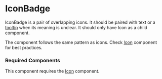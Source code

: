 <Meta title="Components/IconBadge/IconBadge" />

# IconBadge

IconBadge is a pair of overlapping icons. It should be paired with text or a [tooltip](./?path=/story/components-tooltiptrigger--icon-with-tooltip) when its meaning is unclear.
It should only have Icon as a child component.

The component follows the same pattern as icons. Check [Icon](./?path=/docs/components-icon--default) component for best practices.

### Required Components

This component requires the [Icon](./?path=/story/components-icon--default) component. 